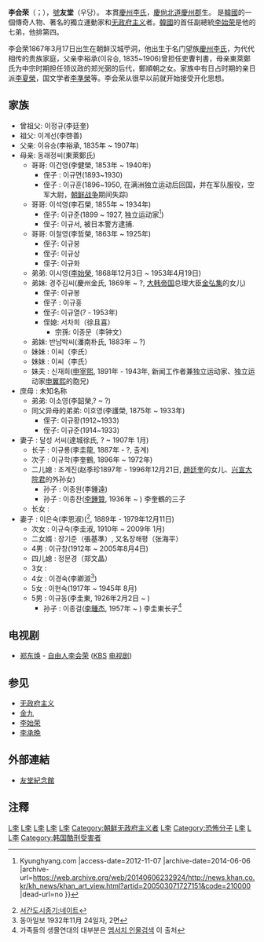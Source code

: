 {{Infobox officeholder
|name               = 李會榮
|original_name      ={{lang|ko|이회영}}
|image              =이회영.jpg
|imagesize          =
|smallimage    =
| country      =[[韓國|韓國]]
|caption        =
|birth_date    = 1867年3月17日
|birth_place   = [[朝鮮國|朝鮮國]][[汉城|汉城]]苧洞(저동)
|death_date    = 1932年11月17日
|death_place   = {{ROC-1928}}[[上海市|上海市]]
|religion      = [[儒教_(宗教)|儒教]](性理学)→基督教([[卫理公会|卫理公会]])
|profession    = 独立运动家、教育家、思想家
|spouse        = 達城徐氏（달성 서씨）、 李恩淑（이은숙）
|party         =
}}
{{Infobox Korean name
|hangul=이회영
|hanja=李會榮
|rr=Lee Hawe-young
|mr=Yi Hawe-young
|hangulho=우당
|hanjaho=友堂
|rrho=Woo dang
|mrho=Wu dang
|tablewidth=265
|color=lavender
}}

'''李会荣'''（{{lang-ko|이회영}}；{{bd|1867年|3月17日|1932年|11月17日|L}}），[[號|號]]'''友堂'''（우당）。 本貫[[慶州市|慶州李氏]]，[[慶尙北道|慶尙北道]][[慶州市|慶州郡]]生。 是[[大韓民國|韓國]]的一個傳奇人物、著名的獨立運動家和[[无政府主义|无政府主义]]者。[[大韓民國|韓國]]的首任副總統[[李始荣|李始荣]]是他的七弟，他排第四。

李会荣1867年3月17日出生在朝鲜汉城苧洞，他出生于名门望族[[慶州李氏|慶州李氏]]，为代代相传的贵族家庭，父亲李裕承(이유승, 1835~1906)曾担任吏曹判書，母亲東萊鄭氏为中宗时期担任领议政的郑光弼的后代，鄭順朝之女。家族中有日占时期的亲日派[[李夏榮|李夏榮]]，国文学者[[李準榮|李準榮]]等。李会荣从很早以前就开始接受开化思想。

==家族==
* 曾祖父: 이정규(李廷奎)
* 祖父: 이계선(李啓善)
* 父亲: 이유승(李裕承, 1835年 ~ 1907年)
* 母亲: 동래정씨(東萊鄭氏)
** 哥哥: 이건영(李健榮, 1853年 ~ 1940年)
*** 侄子 : 이규면(1893~1930)
*** 侄子 : 이규훈(1896~1950, 在满洲独立运动后回国，并在军队服役，空军大尉，[[朝鲜战争|朝鲜战争]]期间失踪)
** 哥哥: 이석영(李石榮, 1855年 ~ 1934年)
*** 侄子: 이규준(1899 ~ 1927, 独立运动家<ref name="ky01">{{Cite web |url=http://news.khan.co.kr/kh_news/khan_art_view.html?artid=200503071727151&code=210000 |title=경향닷컴 {{!}} Kyunghyang.com<!-- 봇이 붙인 제목 --> |access-date=2012-11-07 |archive-date=2014-06-06 |archive-url=https://web.archive.org/web/20140606232924/http://news.khan.co.kr/kh_news/khan_art_view.html?artid=200503071727151&code=210000 |dead-url=no }}</ref>)
*** 侄子: 이규서, 被日本警方逮捕.
** 哥哥: 이철영(李哲榮, 1863年 ~ 1925年)
*** 侄子: 이규붕
*** 侄子: 이규상
*** 侄子: 이규화
** 弟弟: 이시영([[李始榮|李始榮]], 1868年12月3日  ~ 1953年4月19日)
** 弟妹: 경주김씨(慶州金氏, 1869年 ~ ?, [[大韩帝国|大韩帝国]]总理大臣[[金弘集|金弘集]]的女儿)
*** 侄子: 이규봉
*** 侄子 : 이규홍
*** 侄子: 이규열(? - 1953年)
*** 侄媳: 서차희（徐且喜）
**** 宗孫: 이종문（李钟文）
** 弟妹: 반남박씨(潘南朴氏, 1883年 ~ ?)
** 妹妹 : 이씨（李氏）
** 妹妹 : 이씨（李氏）
** 妹夫 : 신재희([[申宰熙|申宰熙]], 1891年 - 1943年, 新闻工作者兼独立运动家、独立运动家[[申翼熙|申翼熙]]的胞兄)
* 庶母 : 未知名称
** 弟弟: 이소영(李韶榮,? ~ ?)
** 同父异母的弟弟: 이호영(李護榮, 1875年 ~ 1933年)
*** 侄子: 이규황(1912~1933)
*** 侄子: 이규준(1914~1933)
* 妻子 : 달성 서씨(達城徐氏, ? ~ 1907年 1月)
** 长子 : 이규룡(李圭龍, 1887年 - ?, 출계)
** 次子 : 이규학(李奎鶴, 1896年 ~ 1972年)
** 二儿媳 : 조계진(赵季珍1897年 - 1996年12月21日, [[趙廷奎|趙廷奎]]的女儿、[[兴宣大院君|兴宣大院君]]的外孙女)
*** 孙子 : 이종원(李鍾遠)
*** 孙子 : 이종찬([[李鍾贊|李鍾贊]], 1936年 ~ ) 李奎鶴的三子
** 长女 :
* 妻子 : 이은숙(李恩淑)(<ref>[http://100.nate.com/dicsearch/pentry.html?s=K&i=280290&v=42 서간도시종기:네이트]{{dead link|date=2018年3月 |bot=InternetArchiveBot |fix-attempted=yes }}</ref>, 1889年 - 1979年12月11日)
** 次女 : 이규숙(李圭淑, 1910年 ~ 2009年 1月)
** 二女婿 : 장기준（張基準）, 又名장해평（张海平）
** 4男 : 이규창(1912年 ~ 2005年8月4日)
** 四儿媳 : 정문경（郑文晶）
** 3女 :
** 4女 : 이경숙(李卿淑<ref>동아일보 1932年11月 24일자, 2면</ref>)
** 5女 : 이현숙(1917年 ~ 1945年 8月)
** 5男 : 이규동(李圭東, 1926年2月2日 ~ )
*** 孙子 : 이종걸([[李鍾杰|李鍾杰]], 1957年 ~ ) 李圭東长子<ref>가족들의 생몰연대의 대부분은 [http://people.msearch.co.kr/people.php?cmd=view&pp_no=42371 엠서치 인물검색]{{dead link|date=2018年3月 |bot=InternetArchiveBot |fix-attempted=yes }} 이 출처</ref>

==电视剧==
* [[郑东焕|郑东焕]] - [[自由人李会荣|自由人李会荣]] ([[KBS|KBS]] [[电视剧|电视剧]])

==参见==
* [[无政府主义|无政府主义]]
* [[金九|金九]]
* [[李始荣|李始荣]]
* [[李承晩|李承晩]]

==外部連結==
* [http://www.woodang.or.kr/ 友堂紀念館] {{Wayback|url=http://www.woodang.or.kr/ |date=20210119022749 }}

== 注釋 ==
{{reflist}}

[[Category:朝鮮王朝政治人物|L李]]
[[Category:朝鮮日治時期人物|L李]]
[[Category:朝鮮半島獨立運動人物|L李]]
[[Category:韩国教育家|L李]]
[[Category:革命家|L李]]
[[Category:朝鲜无政府主义者|Category:朝鲜无政府主义者]]
[[Category:韓國遇刺身亡者|L李]]
[[Category:恐怖分子|Category:恐怖分子]]
[[Category:庆尚北道出身人物|L李]]
[[Category:慶州市出身人物|L]]
[[Category:李姓|L李]]
[[Category:韩国酷刑受害者|Category:韩国酷刑受害者]]